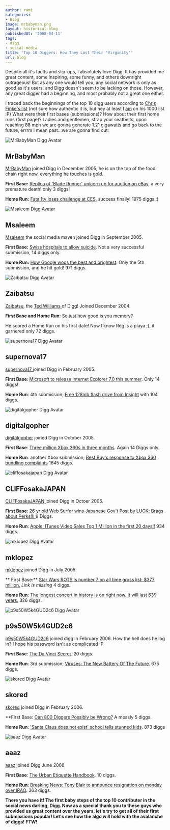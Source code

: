 ```yaml
---
author: rami
categories:
- Blog
image: mrbabyman.png
layout: historical-blog
publishedAt: '2008-04-11'
tags:
- digg
- social-media
title: 'Top 10 Diggers: How They Lost Their "Virginity"'
url: blog
---
```


Despite all it's faults and slip-ups, I absolutely love Digg. It has provided me great content, some inspiring, some funny, and others downright outrageous! But as any one would tell you, any social network is only as good as it's users, and Digg doesn't seem to be lacking on those. However, any great digger had a beginning, and most probably not a great one either.

I traced back the beginnings of the top 10 digg users according to [Chris Finke's list](http://www.chrisfinke.com/digg/topusers.html) (not sure how authentic it is, but hey at least I [am](http://digg.com/users/bianconeri4ever) on his 1000 list :P) What were their first bases (submissions)? How about their first home runs (first page)? Ladies and gentlemen, strap your seatbelts, upon reaching 88 mph we are gonna generate 1.21 gigawatts and go back to the future, errrm I mean past...we are gonna find out:

![MrBabyMan Digg Avatar](/assets/images/content/blog/mrbabyman.png)

## MrBabyMan
[MrBabyMan](http://digg.com/users/MrBabyMan/) joined Digg in December 2005, he is on the top of the food chain right now, everything he touches is gold.

**First Base:** [Replica of 'Blade Runner' unicorn up for auction on eBay](http://digg.com/movies/Replica_of_Blade_Runner_unicorn_up_for_auction_on_eBay), a very premature death! only 3 diggs!

**Home Run:** [Fatal1ty loses challenge at CES](http://digg.com/gaming_news/Fatal1ty_loses_challenge_at_CES), success finally! 1975 diggs :)

![Msaleem Digg Avatar](/assets/images/content/blog/msaleem.png)

## Msaleem
[Msaleem](https://msaleem.com) the social media maven joined Digg in September 2005.

**First Base:** [Swiss hospitals to allow suicide](http://digg.com/general_sciences/Swiss_hospital_to_allow_suicide). Not a very successful submission, 14 diggs only.

**Home Run:** [How Google woos the best and brightest](http://digg.com/tech_news/How_Google_woos_the_best_and_brightest). Only the 5th submission, and he hit gold! 971 diggs.

![Zaibatsu Digg Avatar](/assets/images/content/blog/zaibatsu.png)

## Zaibatsu

[Zaibatsu](http://digg.com/users/zaibatsu/), the [Ted Williams ](http://www.networkworld.com/community/node/25815)of Digg! Joined December 2004.

**First Base and Home Run**: [So just how good is you memory?](http://digg.com/general/sciences/So_just_how_good_is_you_memory)

He scored a Home Run on his first date! Now I know Reg is a playa ;), it garnered only 72 diggs.

![supernova17 Digg Avatar](/assets/images/content/blog/supernova17.png)

## supernova17

[supernova17 ](http://digg.com/users/supernova17)joined Digg in February 2005.

**First Base**: [Microsoft to release Internet Explorer 7.0 this summer](http://digg.com/software/Microsoft_to_release_Internet_Explorer_7.0_this_summer.). Only 14 diggs!

**Home Run**: 4th submission; [Free 128mb flash drive from Insight](http://digg.com/tech_news/Free_128mb_flash_drive_from_Insight) with 104 diggs.

![digitalgopher Digg Avatar](/assets/images/content/blog/digitalgopher.png)

## digitalgopher

[digitalgopher](http://digg.com/users/digitalgopher/) joined Digg in October 2005.

**First Base**: [Three million Xbox 360s in three months](http://digg.com/gaming_news/Three_million_Xbox_360s_in_three_months). Again 14 Diggs only.

**Home Run**: another Xbox submission; [Best Buy's response to Xbox 360 bundling complaints](http://digg.com/gaming_news/Best_Buy_s_response_to_Xbox_360_bundling_complaints) 1645 diggs.

![cliffosakajapan Digg Avatar](/assets/images/content/blog/cliffosakajapan.png)

## CLIFFosakaJAPAN

[CLIFFosakaJAPAN](http://digg.com/users/CLIFFosakaJapan) joined Digg in Octoer 2005.

**First Base**: [26 yr old Web Surfer wins Japanese Gov't Post by LUCK; Brags about Perks!!! ](http://digg.com/tech_news/26_yr_old_Web_Surfer_wins_Japanese_Gov_t_Post_by_LUCK%3B_Brags_about_Perks_) 9 Diggs.

**Home Run**: [Apple: ITunes Video Sales Top 1 Million in the first 20 days!!](http://digg.com/apple/Apple_ITunes_Video_Sales_Top_1_Million_in_the_first_20_days) 934 diggs.

![mklopez Digg Avatar](/assets/images/content/blog/mklopez.png)

## mklopez

[mklopez](http://digg.com/users/mklopez) joined Digg in July 2005.

** First Base:** [Star Wars ROTS is number 7 on all time gross list: $377 million.](#) _Link is missing_ 4 diggs.

**Home Run**: [The longest concert in history is on right now. It will last 639 years.](http://digg.com/general_sciences/The_longest_concert_in_history_is_on_right_now._It_will_last_639_years.) 326 diggs.

![p9s50W5k4GUD2c6 Digg Avatar](/assets/images/content/blog/p9s50W5k4GUD2c6.png)

## p9s50W5k4GUD2c6

[p9s50W5k4GUD2c6](http://digg.com/users/p9s50W5k4GUD2c6) joined digg in February 2006. How the hell does he log in? I hope his password isn't as complicated :P

**First Base**: [The Da Vinci Secret](http://digg.com/movies/The_Da_Vinci_Secret). 20 diggs.

**Home Run**: 3rd submission; [Viruses: The New Battery Of The Future](http://digg.com/general_sciences/Viruses%3A_The_New_Battery_Of_The_Future). 675 diggs.

![skored  Digg Avatar](/assets/images/content/blog/skored.png)

## skored

[skored](http://digg.com/users/skored/) joined Digg in February 2006.

**First Base: [Can 800 Diggers Possibly be Wrong?](http://digg.com/tech_news/Can_800_Diggers_Possibly_be_Wrong) A measly 5 diggs.

**Home Run**: ['Santa Claus does not exist' school tells stunned kids](http://digg.com/odd_stuff/Santa_Claus_does_not_exist_school_tells_stunned_kids). 873 diggs

![aaaz  Digg Avatar](/assets/images/content/blog/aaaz.png)

## aaaz

[aaaz](http://digg.com/users/aaaz/) joined Digg June 2006.

**First Base**: [The Urban Etiquette Handbook](http://digg.com/tech_news/The_Urban_Etiquette_Handbook). 10 diggs.

**Home Run**: [Breaking News: Tony Blair to announce resignation on monday over IRAQ](http://digg.com/world_news/Breaking_News_Tony_Blair_to_announce_resignation_on_monday_over_IRAQ). 363 diggs.

**There you have it! The first baby steps of the top 10 contributer in the social news darling, Digg. Now as a special thank you to these guys who provided us great content over the years, let's try to get all of their first submissions popular! Let's see how the algo will hold with the avalanche of diggs! FTW!**